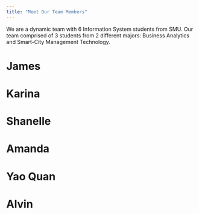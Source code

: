 ```yaml
---
title: "Meet Our Team Members"
---
```


We are a dynamic team with 6 Information System students from SMU. Our team comprised of 3 students from 2 different majors: Business Analytics and Smart-City Management Technology.

# James

# Karina

# Shanelle

# Amanda

# Yao Quan

# Alvin

# 
